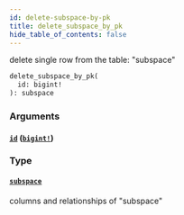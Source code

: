 ```yaml
---
id: delete-subspace-by-pk
title: delete_subspace_by_pk
hide_table_of_contents: false
---
```


delete single row from the table: "subspace"

```graphql
delete_subspace_by_pk(
  id: bigint!
): subspace
```

### Arguments

#### [`id`](#) ([`bigint!`](../scalars/bigint))

### Type

#### [`subspace`](../objects/subspace)

columns and relationships of "subspace"
